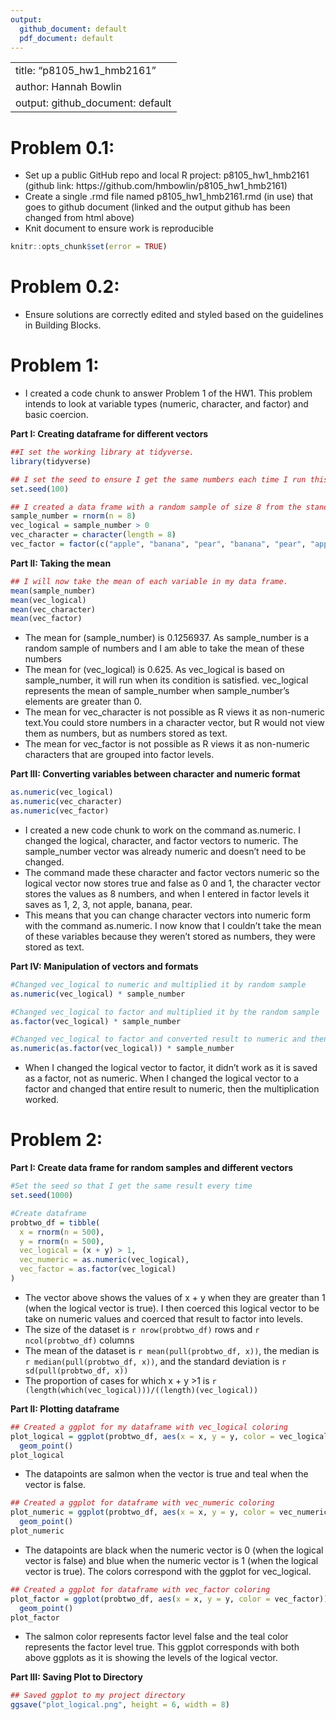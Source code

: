 ```yaml
---
output:
  github_document: default
  pdf_document: default
---
```


--------------------------------------------------------------------------------
title: "p8105_hw1_hmb2161"
author: Hannah Bowlin
output: github_document: default 
--------------------------------------------------------------------------------

# Problem 0.1:

* Set up a public GitHub repo and local R project: p8105_hw1_hmb2161 (github link: https://github.com/hmbowlin/p8105_hw1_hmb2161) 
* Create a single .rmd file named p8105_hw1_hmb2161.rmd (in use) that goes to github document (linked and the output github has been changed from html above)
* Knit document to ensure work is reproducible
```r
knitr::opts_chunk$set(error = TRUE)
```

# Problem 0.2:

* Ensure solutions are correctly edited and styled based on the guidelines in Building Blocks.

# Problem 1:

* I created a code chunk to answer Problem 1 of the HW1. This problem intends to look at variable types (numeric, character, and factor) and basic coercion.

**Part I: Creating dataframe for different vectors** 
```r
##I set the working library at tidyverse.
library(tidyverse)

## I set the seed to ensure I get the same numbers each time I run this code.
set.seed(100)

## I created a data frame with a random sample of size 8 from the standard normal distribution, a logical vector showing if the elements in the sample are greater than zero (it will return "false" if it doesn't satisfy this condition), a character vector that is 8 elements long with three different factors apple, pear, and banana.
sample_number = rnorm(n = 8)
vec_logical = sample_number > 0
vec_character = character(length = 8)
vec_factor = factor(c("apple", "banana", "pear", "banana", "pear", "apple", "apple", "pear"))
```

**Part II: Taking the mean**
```r
## I will now take the mean of each variable in my data frame. 
mean(sample_number)
mean(vec_logical)
mean(vec_character)
mean(vec_factor)
```
* The mean for (sample_number) is 0.1256937. As sample_number is a random sample of numbers and I am able to take the mean of these numbers
* The mean for (vec_logical) is 0.625. As vec_logical is based on sample_number, it will run when its condition is satisfied. vec_logical represents the mean of sample_number when sample_number's elements are greater than 0.
* The mean for vec_character is not possible as R views it as non-numeric text.You could store numbers in a character vector, but R would not view them as numbers, but as numbers stored as text.
* The mean for vec_factor is not possible as R views it as non-numeric characters that are grouped into factor levels.

**Part III: Converting variables between character and numeric format**
```r
as.numeric(vec_logical)
as.numeric(vec_character)
as.numeric(vec_factor)
```
* I created a new code chunk to work on the command as.numeric. I changed the logical, character, and factor vectors to numeric. The sample_number vector was already numeric and doesn't need to be changed. 
* The command made these character and factor vectors numeric so the logical vector now stores true and false as 0 and 1, the character vector stores the values as 8 numbers, and when I entered in factor levels it saves as 1, 2, 3, not apple, banana, pear.
* This means that you can change character vectors into numeric form with the command as.numeric. I now know that I couldn't take the mean of these variables because they weren't stored as numbers, they were stored as text.

**Part IV: Manipulation of vectors and formats**
```r
#Changed vec_logical to numeric and multiplied it by random sample
as.numeric(vec_logical) * sample_number 

#Changed vec_logical to factor and multiplied it by the random sample
as.factor(vec_logical) * sample_number

#Changed vec_logical to factor and converted result to numeric and then multipled it by the random sample
as.numeric(as.factor(vec_logical)) * sample_number
```

* When I changed the logical vector to factor, it didn't work as it is saved as a factor, not as numeric. When I changed the logical vector to a factor and changed that entire result to numeric, then the multiplication worked. 

# Problem 2:

**Part I: Create data frame for random samples and different vectors**
```r
#Set the seed so that I get the same result every time 
set.seed(1000)

#Create dataframe 
probtwo_df = tibble(
  x = rnorm(n = 500),
  y = rnorm(n = 500),
  vec_logical = (x + y) > 1,
  vec_numeric = as.numeric(vec_logical),
  vec_factor = as.factor(vec_logical)
) 
```

* The vector above shows the values of x + y when they are greater than 1 (when the logical vector is true). I then coerced this logical vector to be take on numeric values and coerced that result to factor into levels.
* The size of the dataset is `r nrow(probtwo_df)` rows and `r ncol(probtwo_df)` columns
* The mean of the dataset is `r mean(pull(probtwo_df, x))`, the median is `r median(pull(probtwo_df, x))`, and the standard deviation is `r sd(pull(probtwo_df, x))`
* The proportion of cases for which x + y >1 is `r (length(which(vec_logical)))/((length)(vec_logical))`

**Part II: Plotting dataframe**
```r
## Created a ggplot for my dataframe with vec_logical coloring
plot_logical = ggplot(probtwo_df, aes(x = x, y = y, color = vec_logical)) +
  geom_point()
plot_logical
```

* The datapoints are salmon when the vector is true and teal when the vector is false.

```r
## Created a ggplot for dataframe with vec_numeric coloring
plot_numeric = ggplot(probtwo_df, aes(x = x, y = y, color = vec_numeric)) +
  geom_point()
plot_numeric
```

* The datapoints are black when the numeric vector is 0 (when the logical vector is false) and blue when the numeric vector is 1 (when the logical vector is true). The colors correspond with the ggplot for vec_logical.

```r
## Created a ggplot for dataframe with vec_factor coloring
plot_factor = ggplot(probtwo_df, aes(x = x, y = y, color = vec_factor)) +
  geom_point()
plot_factor
```

* The salmon color represents factor level false and the teal color represents the factor level true. This ggplot corresponds with both above ggplots as it is showing the levels of the logical vector.

**Part III: Saving Plot to Directory** 
```r
## Saved ggplot to my project directory
ggsave("plot_logical.png", height = 6, width = 8)
```
